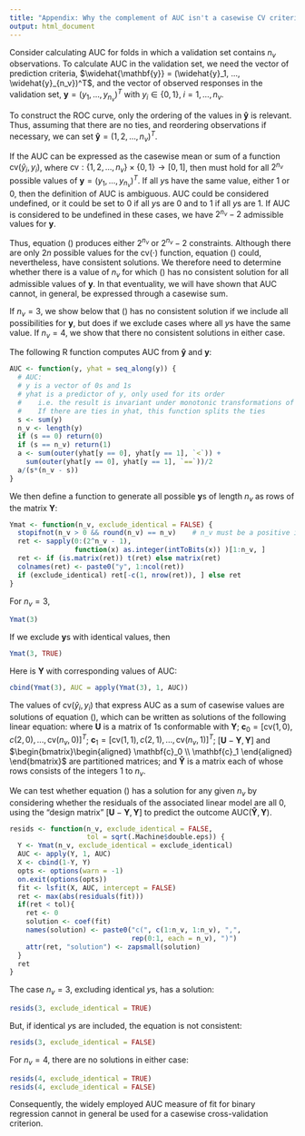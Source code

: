 ```yaml
---
title: "Appendix: Why the complement of AUC isn't a casewise CV criterion"
output: html_document
---
```


Consider calculating AUC for folds in which a validation set contains $n_v$ observations. To calculate AUC in the validation set, we need the vector of prediction criteria, $\widehat{\mathbf{y}} = (\widehat{y}_1, ..., \widehat{y}_{n_v})^T$, and the vector of observed responses in the validation set, $\mathbf{y} = (y_1, \ldots, y_{n_v})^T$ with $y_i \in \{0,1\}, \; i = 1, \ldots, n_v$.

To construct the ROC curve, only the ordering of the values in 
$\mathbf{\widehat{y}}$ is relevant. Thus, assuming that there are no ties, and reordering observations if necessary, we can set 
$\mathbf{\widehat{y}} = (1, 2, \ldots, n_v)^T$.

If the AUC can be expressed as the casewise mean or sum of a function $\mathrm{cv}(\widehat{y}_i,y_i)$, where $\mathrm{cv}: \{1,2,...,n_v\}\times\{0,1\} \rightarrow [0,1]$, then
\begin{equation}
\label{eq:cw}
\tag{1}
\sum_{i=1}^{n_v} \mathrm{cv}(\widehat{y}_i,y_i) = \mathrm{AUC}(\mathbf{\widehat{y}},\mathbf{y})
\end{equation}
must hold for all $2^{n_v}$ possible values of $\mathbf{y} = (y_1,...,y_{n_v})^T$. If all $y\mathrm{s}$ have the same value, either 1 or 0, then the definition of AUC is ambiguous. AUC could be considered undefined, or it could be set to 0 if all $y$s are 0 and to 1 if all $y$s are 1. If AUC is considered to be undefined in these cases, we have $2^{n_v} - 2$ admissible values for $\mathbf{y}$.

Thus, equation (\ref{eq:cw}) produces either $2^{n_v}$ or $2^{n_v}-2$ constraints. Although there are only $2n$ possible values for the $\mathrm{cv(\cdot)}$ function, equation (\ref{eq:cw}) could, nevertheless, have consistent solutions.  We therefore need to determine whether there is a value of $n_v$ for which (\ref{eq:cw}) has no consistent solution for all admissible values of $\mathbf{y}$. In that eventuality, we will have shown that AUC cannot, in general, be expressed through a casewise sum.

If $n_v=3$, we show below that (\ref{eq:cw}) has no consistent solution if we include all possibilities for $\mathbf{y}$, but does if we exclude cases where all $y$s have the same value. If $n_v=4$, we show that there no consistent solutions in either case.

The following R function computes AUC from $\mathbf{\widehat{y}}$ and $\mathbf{y}$:

```r
AUC <- function(y, yhat = seq_along(y)) {
  # AUC:
  # y is a vector of 0s and 1s
  # yhat is a predictor of y, only used for its order
  #    i.e. the result is invariant under monotonic transformations of yhat
  #    If there are ties in yhat, this function splits the ties
  s <- sum(y)
  n_v <- length(y)
  if (s == 0) return(0)
  if (s == n_v) return(1)
  a <- sum(outer(yhat[y == 0], yhat[y == 1], `<`)) + 
    sum(outer(yhat[y == 0], yhat[y == 1], `==`))/2
  a/(s*(n_v - s))
}
```

We then define a function to generate all possible $\mathbf{y}$s of length $n_v$ as rows of the matrix $\mathbf{Y}$:

```r
Ymat <- function(n_v, exclude_identical = FALSE) {
  stopifnot(n_v > 0 && round(n_v) == n_v)    # n_v must be a positive integer
  ret <- sapply(0:(2^n_v - 1),
                function(x) as.integer(intToBits(x)) )[1:n_v, ]
  ret <- if (is.matrix(ret)) t(ret) else matrix(ret)
  colnames(ret) <- paste0("y", 1:ncol(ret))
  if (exclude_identical) ret[-c(1, nrow(ret)), ] else ret
}
```

For $n_v=3$,

```r
Ymat(3)
```

If we exclude $\mathbf{y}$s with identical values, then

```r
Ymat(3, TRUE)
```

Here is $\mathbf{Y}$ with corresponding values of AUC:

```r
cbind(Ymat(3), AUC = apply(Ymat(3), 1, AUC))
```

The values of $\mathrm{cv}(\widehat{y}_i, y_i)$ that express AUC as a sum of casewise values are solutions of equation (\ref{eq:cw}), which can be written as solutions of the following linear equation:
\begin{equation}
\label{eq:lin}
\tag{2}
(\mathbf{U} -\mathbf{Y}) \mathbf{c}_0 + \mathbf{Y} \mathbf{c}_1
=
[\mathbf{U} -\mathbf{Y}, \mathbf{Y}]
\begin{bmatrix}
\mathbf{c}_0 \\ \mathbf{c}_1
\end{bmatrix}
= \mathrm{AUC}(\mathbf{\widehat{Y}},\mathbf{Y})
\end{equation}
where $\mathbf{U}$ is a matrix of 1s conformable with $\mathbf{Y}$; $\mathbf{c}_0 = [\mathrm{cv}(1,0), c(2,0), ..., \mathrm{cv}(n_v,0)]^T$; $\mathbf{c}_1 = [\mathrm{cv}(1,1), c(2,1), ..., \mathrm{cv}(n_v,1)]^T$; $[\mathbf{U} -\mathbf{Y}, \mathbf{Y}]$ and
$\begin{bmatrix}\begin{aligned}
\mathbf{c}_0 \\ \mathbf{c}_1
\end{aligned}
\end{bmatrix}$ 
are partitioned matrices; and $\mathbf{\widehat{Y}}$ is a matrix each of whose rows consists of the integers 1 to $n_v$.

We can test whether equation (\ref{eq:lin}) has a solution for any given $n_v$ by considering whether the residuals of the associated linear model are all 0, using the "design matrix" $[\mathbf{U} -\mathbf{Y}, \mathbf{Y}]$ to predict the outcome
$\mathrm{AUC}(\mathbf{\widehat{Y}},\mathbf{Y})$.

```r
resids <- function(n_v, exclude_identical = FALSE, 
                   tol = sqrt(.Machine$double.eps)) {
  Y <- Ymat(n_v, exclude_identical = exclude_identical)
  AUC <- apply(Y, 1, AUC)
  X <- cbind(1-Y, Y)
  opts <- options(warn = -1)
  on.exit(options(opts))
  fit <- lsfit(X, AUC, intercept = FALSE)
  ret <- max(abs(residuals(fit)))
  if(ret < tol){
    ret <- 0
    solution <- coef(fit)
    names(solution) <- paste0("c(", c(1:n_v, 1:n_v), ",", 
                              rep(0:1, each = n_v), ")")
    attr(ret, "solution") <- zapsmall(solution)
  }
  ret
}
```

The case $n_v=3$, excluding identical $y$s, has a solution:

```r
resids(3, exclude_identical = TRUE)
```

But, if identical $y$s are included, the equation is not consistent:

```r
resids(3, exclude_identical = FALSE)
```

For $n_v=4$, there are no solutions in either case:

```r
resids(4, exclude_identical = TRUE)
resids(4, exclude_identical = FALSE)
```

Consequently, the widely employed AUC measure of fit for binary regression cannot in general be used for a casewise cross-validation criterion.
